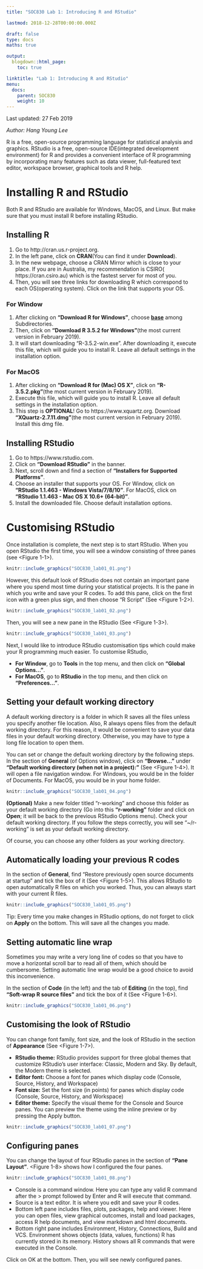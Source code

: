 ```yaml
---
title: "SOC830 Lab 1: Introducing R and RStudio"

lastmod: 2018-12-28T00:00:00.000Z

draft: false
type: docs
maths: true

output:
  blogdown::html_page:
    toc: true

linktitle: "Lab 1: Introducing R and RStudio"
menu:
  docs:
    parent: SOC830
    weight: 10
---
```


Last updated: 27 Feb 2019

*_Author_: Hang Young Lee*

R is a free, open-source programming language for statistical analysis and graphics. RStudio is a free, open-source IDE(integrated development environment) for R and provides a convenient interface of R programming by incorporating many features such as data viewer, full-featured text editor, workspace browser, graphical tools and R help. 

# Installing R and RStudio
Both R and RStudio are available for Windows, MacOS, and Linux. But make sure that you must install  R before installing RStudio. 

## Installing R
1. Go to http://cran.us.r-project.org. 
2. In the left pane, click on **CRAN**(You can find it under **Download**). 
3. In the new webpage, choose a CRAN Mirror which is close to your place. If you are in Australia, my recommendation is CSIRO( https://cran.csiro.au) which is the fastest server for most of you.
4. Then, you will see three links for downloading R which correspond to each OS(operating system). Click on the link that supports your OS.

### For Window
1. After clicking on **"Download R for Windows"**, choose <u>**base**</u> among Subdirectories. 
2. Then, click on **"Download R 3.5.2 for Windows"**(the most current version in February 2019). 
3. It will start downloading "R-3.5.2-win.exe". After downloading it, execute this file, which will guide you to install R. Leave all default settings in the installation option.

### For MacOS
1. After clicking on **"Download R for (Mac) OS X"**, click on **"R-3.5.2.pkg"**(the most current version in February 2019). 
2. Execute this file, which will guide you to install R. Leave all default settings in the installation option.
3. This step is **OPTIONAL**! Go to https://www.xquartz.org. Download **"XQuartz-2.7.11.dmg"**(the most current version in February 2019). Install this dmg file.

## Installing RStudio
1. Go to https://www.rstudio.com.
2. Click on **"Download RStudio"** in the banner. 
3. Next, scroll down and find a section of **"Installers for Supported Platforms"**.
4. Choose an installer that supports your OS. For Window, click on **"RStudio 1.1.463 - Windows Vista/7/8/10"**. For MacOS, click on **"RStudio 1.1.463 - Mac OS X 10.6+ (64-bit) "**.
5. Install the downloaded file. Choose default installation options.

# Customising RStudio

Once installation is complete, the next step is to start RStudio. When you open RStudio the first time, you will see a window consisting of three panes (see <Figure 1-1>). 

```r
knitr::include_graphics("SOC830_lab01_01.png")
```

However, this default look of RStudio does not contain an important pane where you spend most time during your statistical projects. It is the pane in which you write and save your R codes. To add this pane, click on the first icon with a green plus sign, and then choose "R Script" (See <Figure 1-2>).

```r
knitr::include_graphics("SOC830_lab01_02.png")
```

Then, you will see a new pane in the RStudio (See <Figure 1-3>).

```r
knitr::include_graphics("SOC830_lab01_03.png")
```

Next, I would like to introduce RStudio customisation tips which could make your R programming much easier. To customise RStudio, 

* **For Window**, go to **Tools** in the top menu, and then click on **"Global Options..."**.
* **For MacOS**, go to **RStudio** in the top menu, and then click on **"Preferences..."**. 

## Setting your default working directory

A default working directory is a folder in which R saves all the files unless you specify another file location. Also, R always opens files from the default working directory. For this reason, it would be convenient to save your data files in your default working directory. Otherwise, you may have to type a long file location to open them. 

You can set or change the default working directory by the following steps. In the section of **General** (of Options window), click on **"Browse..."** under **"Default working directory (when not in a project):"** (See <Figure 1-4>). It will open a file navigation window. For Windows, you would be in the folder of Documents. For MacOS, you would be in your home folder. 

```r
knitr::include_graphics("SOC830_lab01_04.png")
```

**(Optional)** Make a new folder titled "r-working" and choose this folder as your default working directory (Go into this **"r-working"** folder and click on **Open**; it will be back to the previous RStudio Options menu). Check your default working directory. If you follow the steps correctly, you will see "~/r-working" is set as your default working directory.

Of course, you can choose any other folders as your working directory. 

## Automatically loading your previous R codes

In the section of **General**, find "Restore previously open source documents at startup" and tick the box of it (See <Figure 1-5>). This allows RStudio to open automatically R files on which you worked. Thus, you can always start with your current R files.

```r
knitr::include_graphics("SOC830_lab01_05.png")
```

Tip: Every time you make changes in RStudio options, do not forget to click on **Apply** on the bottom. This will save all the changes you made.

## Setting automatic line wrap

Sometimes you may write a very long line of codes so that you have to move a horizontal scroll bar to read all of them, which should be cumbersome. Setting automatic line wrap would be a good choice to avoid this inconvenience.

In the section of **Code** (in the left) and the tab of **Editing** (in the top), find **"Soft-wrap R source files"** and tick the box of it (See <Figure 1-6>).

```r
knitr::include_graphics("SOC830_lab01_06.png")
```

## Customising the look of RStudio

You can change font family, font size, and the look of RStudio in the section of **Appearance** (See <Figure 1-7>). 

* **RStudio theme:** RStudio provides support for three global themes that customize RStudio's user interface: Classic, Modern and Sky. By default, the Modern theme is selected.
* **Editor font:** Choose a font for panes which display code (Console, Source, History, and Workspace)
* **Font size:** Set the font size (in points) for panes which display code (Console, Source, History, and Workspace)
* **Editor theme:** Specify the visual theme for the Console and Source panes. You can preview the theme using the inline preview or by pressing the Apply button.

```r
knitr::include_graphics("SOC830_lab01_07.png")
```

## Configuring panes

You can change the layout of four RStudio panes in the section of **"Pane Layout"**. <Figure 1-8> shows how I configured the four panes.

```r
knitr::include_graphics("SOC830_lab01_08.png")
```

* Console is a command window. Here you can type any valid R command after the > prompt followed by Enter and R will execute that command.
* Source is a text editor. It is where you edit and save your R codes.
* Bottom left pane includes files, plots, packages, help and viewer. Here you can open files, view graphical outcomes, install and load packages, access R help documents, and view markdown and html documents.
* Bottom right pane includes Environment, History, Connections, Build and VCS. Environment shows objects (data, values, functions) R has currently stored in its memory. History shows all R commands that were executed in the Console.

Click on OK at the bottom. Then, you will see newly configured panes.
